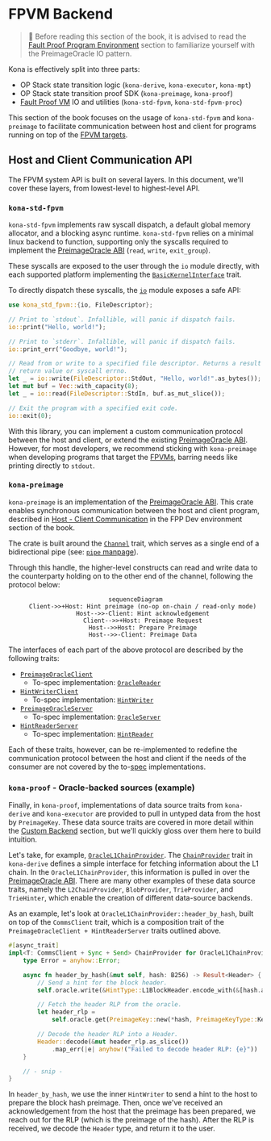 # FPVM Backend

> 📖 Before reading this section of the book, it is advised to read the [Fault Proof Program Environment](/sdk/fpp-dev/env)
> section to familiarize yourself with the PreimageOracle IO pattern.

Kona is effectively split into three parts:

- OP Stack state transition logic (`kona-derive`, `kona-executor`, `kona-mpt`)
- OP Stack state transition proof SDK (`kona-preimage`, `kona-proof`)
- [Fault Proof VM](/glossary#fault-proof-vm) IO and utilities
  (`kona-std-fpvm`, `kona-std-fpvm-proc`)

This section of the book focuses on the usage of `kona-std-fpvm` and `kona-preimage` to facilitate communication between host and client
for programs running on top of the [FPVM targets](/sdk/fpp-dev/env).

## Host and Client Communication API

The FPVM system API is built on several layers. In this document, we'll cover these layers, from lowest-level to
highest-level API.

### `kona-std-fpvm`

`kona-std-fpvm` implements raw syscall dispatch, a default global memory allocator, and a blocking async runtime.
`kona-std-fpvm` relies on a minimal linux backend to function, supporting only the syscalls required to implement the
[PreimageOracle ABI][preimage-specs] (`read`, `write`, `exit_group`).

These syscalls are exposed to the user through the `io` module directly, with each supported platform implementing the
[`BasicKernelInterface`](https://docs.rs/kona-std-fpvm/latest/kona_std_fpvm/trait.BasicKernelInterface.html) trait.

To directly dispatch these syscalls, the [`io`](https://docs.rs/kona-std-fpvm/latest/kona_std_fpvm/io/index.html) module
exposes a safe API:

```rust
use kona_std_fpvm::{io, FileDescriptor};

// Print to `stdout`. Infallible, will panic if dispatch fails.
io::print("Hello, world!");

// Print to `stderr`. Infallible, will panic if dispatch fails.
io::print_err("Goodbye, world!");

// Read from or write to a specified file descriptor. Returns a result with the
// return value or syscall errno.
let _ = io::write(FileDescriptor::StdOut, "Hello, world!".as_bytes());
let mut buf = Vec::with_capacity(8);
let _ = io::read(FileDescriptor::StdIn, buf.as_mut_slice());

// Exit the program with a specified exit code.
io::exit(0);
```

With this library, you can implement a custom communication protocol between the host and client, or extend the existing
[PreimageOracle ABI][preimage-specs]. However, for most developers, we recommend sticking with `kona-preimage`
when developing programs that target the [FPVMs](/sdk/fpp-dev/env), barring needs like printing directly to
`stdout`.

### `kona-preimage`

`kona-preimage` is an implementation of the [PreimageOracle ABI][preimage-specs]. This crate enables synchronous
communication between the host and client program, described in
[Host - Client Communication](/sdk/fpp-dev/env#host---client-communication) in the FPP Dev environment section of the
book.

The crate is built around the [`Channel`](https://docs.rs/kona-preimage/latest/kona_preimage/trait.Channel.html) trait,
which serves as a single end of a bidirectional pipe (see: [`pipe` manpage](https://man7.org/linux/man-pages/man2/pipe.2.html)).

Through this handle, the higher-level constructs can read and write data to the counterparty holding on to the other end
of the channel, following the protocol below:

<center>

```mermaid
sequenceDiagram
    Client->>+Host: Hint preimage (no-op on-chain / read-only mode)
    Host-->>-Client: Hint acknowledgement
    Client-->>+Host: Preimage Request
    Host-->>Host: Prepare Preimage
    Host-->>-Client: Preimage Data
```

</center>

The interfaces of each part of the above protocol are described by the following traits:

- [`PreimageOracleClient`](https://docs.rs/kona-preimage/latest/kona_preimage/trait.PreimageOracleClient.html)
  - To-spec implementation: [`OracleReader`](https://docs.rs/kona-preimage/latest/kona_preimage/struct.OracleReader.html)
- [`HintWriterClient`](https://docs.rs/kona-preimage/latest/kona_preimage/trait.HintWriterClient.html)
  - To-spec implementation: [`HintWriter`](https://docs.rs/kona-preimage/latest/kona_preimage/struct.HintWriter.html)
- [`PreimageOracleServer`](https://docs.rs/kona-preimage/latest/kona_preimage/trait.PreimageOracleServer.html)
  - To-spec implementation: [`OracleServer`](https://docs.rs/kona-preimage/latest/kona_preimage/struct.OracleServer.html)
- [`HintReaderServer`](https://docs.rs/kona-preimage/latest/kona_preimage/trait.HintReaderServer.html)
  - To-spec implementation: [`HintReader`](https://docs.rs/kona-preimage/latest/kona_preimage/struct.HintReader.html)

Each of these traits, however, can be re-implemented to redefine the communication protocol between the host and client if the needs
of the consumer are not covered by the to-[spec][preimage-specs] implementations.

### `kona-proof` - Oracle-backed sources (example)

Finally, in `kona-proof`, implementations of data source traits from `kona-derive` and `kona-executor` are provided
to pull in untyped data from the host by `PreimageKey`. These data source traits are covered in more detail within
the [Custom Backend](/sdk/proof/custom-backend) section, but we'll quickly gloss over them here to build intuition.

Let's take, for example, [`OracleL1ChainProvider`](https://github.com/op-rs/kona/blob/40a8d7ec3def4a1eeb26492a1e4338d8b032e428/bin/client/src/l1/chain_provider.rs#L16-L23).
The [`ChainProvider`](https://docs.rs/kona-derive/latest/kona_derive/traits/trait.ChainProvider.html) trait in `kona-derive`
defines a simple interface for fetching information about the L1 chain. In the `OracleL1ChainProvider`, this information
is pulled in over the [PreimageOracle ABI][preimage-specs]. There are many other examples of these data source traits,
namely the `L2ChainProvider`, `BlobProvider`, `TrieProvider`, and `TrieHinter`, which enable the creation of different
data-source backends.

As an example, let's look at `OracleL1ChainProvider::header_by_hash`, built on top of the `CommsClient` trait, which
is a composition trait of the `PreimageOracleClient + HintReaderServer` traits outlined above.

```rust
#[async_trait]
impl<T: CommsClient + Sync + Send> ChainProvider for OracleL1ChainProvider<T> {
    type Error = anyhow::Error;

    async fn header_by_hash(&mut self, hash: B256) -> Result<Header> {
        // Send a hint for the block header.
        self.oracle.write(&HintType::L1BlockHeader.encode_with(&[hash.as_ref()])).await?;

        // Fetch the header RLP from the oracle.
        let header_rlp =
            self.oracle.get(PreimageKey::new(*hash, PreimageKeyType::Keccak256)).await?;

        // Decode the header RLP into a Header.
        Header::decode(&mut header_rlp.as_slice())
            .map_err(|e| anyhow!("Failed to decode header RLP: {e}"))
    }

    // - snip -
}
```

In `header_by_hash`, we use the inner `HintWriter` to send a hint to the host to prepare the block hash preimage.
Then, once we've received an acknowledgement from the host that the preimage has been prepared, we reach out for
the RLP (which is the preimage of the hash). After the RLP is received, we decode the `Header` type, and return
it to the user.

[op-stack]: https://github.com/ethereum-optimism/optimism
[op-program]: https://github.com/ethereum-optimism/optimism/tree/develop/op-program
[cannon]: https://github.com/ethereum-optimism/optimism/tree/develop/cannon
[cannon-rs]: https://github.com/op-rs/cannon-rs
[asterisc]: https://github.com/ethereum-optimism/asterisc
[fp-specs]: https://specs.optimism.io/experimental/fault-proof/index.html
[fpp-specs]: https://specs.optimism.io/experimental/fault-proof/index.html#fault-proof-program
[preimage-specs]: https://specs.optimism.io/experimental/fault-proof/index.html#pre-image-oracle
[cannon-specs]: https://specs.optimism.io/experimental/fault-proof/cannon-fault-proof-vm.html#cannon-fault-proof-virtual-machine
[l2-output-root]: https://specs.optimism.io/protocol/proposals.html#l2-output-commitment-construction
[op-succinct]: https://github.com/succinctlabs/op-succinct
[revm]: https://github.com/bluealloy/revm

[kona]: https://github.com/op-rs/kona
[book]: https://op-rs.github.io/kona/
[issues]: https://github.com/op-rs/kona/issues
[new-issue]: https://github.com/op-rs/kona/issues/new
[contributing]: https://github.com/op-rs/kona/tree/main/CONTRIBUTING.md

[op-labs]: https://github.com/ethereum-optimism
[bad-boi-labs]: https://github.com/BadBoiLabs

